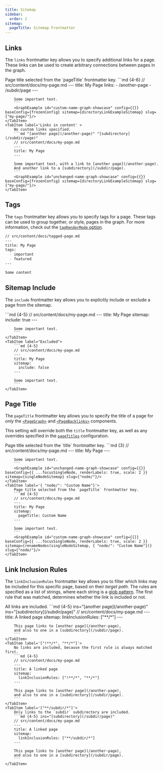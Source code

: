 ```yaml
---
title: Sitemap
sidebar:
  order: 2
sitemap:
  pageTitle: Sitemap Frontmatter
---
```



## Links
The `links` frontmatter key allows you to specify additional links for a page.
These links can be used to create arbitrary connections between pages in the graph.

<Tabs>
	<TabItem label='Links in frontmatter'>
		Page title selected from the `pageTitle` frontmatter key.
		```md {4-6}
		// src/content/docs/my-page.md
		---
		title: My Page
		links:
		- /another-page
		- /subdir/page
		---

		Some important text.
		```
		<GraphExample id="custom-name-graph-showcase" config={{}} baseConfig={frozenConfig} sitemap={directoryLinkExampleSitemap} slug={"my-page/"}/>
	</TabItem>
	<TabItem label='Links in content' >
		No custom links specified.
		```md "[another page](/another-page)" "[subdirectory](/subdir/page)"
		// src/content/docs/my-page.md
		---
		title: My Page
		---

		Some important text, with a link to [another page](/another-page).
		And another link to a [subdirectory](/subdir/page).
		```
		<GraphExample id="unchanged-name-graph-showcase" config={{}} baseConfig={frozenConfig} sitemap={directoryLinkExampleSitemap} slug={"my-page/"}/>
	</TabItem>
</Tabs>

## Tags
The `tags` frontmatter key allows you to specify tags for a page.
These tags can be used to group together, or style, pages in the graph.
For more information, check out the [`tagRenderMode` option](/starlight-site-graph/configuration/graph/tags#tag-rendering-mode).

```md {4-6}
// src/content/docs/tagged-page.md
---
title: My Page
tags:
  - important
  - featured
---

Some content
```

## Sitemap Include
The `include` frontmatter key allows you to explicitly include or exclude a page from the sitemap.

<Tabs>
	<TabItem label="Included">
		```md {4-5}
		// src/content/docs/my-page.md
		---
		title: My Page
		sitemap:
		  include: true
		---

		Some important text.
		```
	</TabItem>
	<TabItem label="Excluded">
		```md {4-5}
		// src/content/docs/my-page.md
		---
		title: My Page
		sitemap:
		  include: false
		---

		Some important text.
		```
	</TabItem>
</Tabs>

## Page Title
The `pageTitle` frontmatter key allows you to specify the title of a page for _only_ the
[`<PageGraph>`](/todo) and [`<PageBacklinks>`](/todo) components.

This setting will override both the `title` frontmatter key, as well as any overrides specified in the
[`pageTitles`](/starlight-site-graph/configuration/sitemap/processing/#page-titles) configuration.

<Tabs>
	<TabItem label='{}' >
		Page title selected from the `title` frontmatter key.
		```md {3}
		// src/content/docs/my-page.md
		---
		title: My Page
		---

		Some important text.
		```
		<GraphExample id="unchanged-name-graph-showcase" config={{}} baseConfig={{ ...focusSingleNode, renderLabels: true, scale: 2 }} sitemap={singleNodeSitemap} slug={"node/"}/>
	</TabItem>
	<TabItem label='{ "node/": "Custom Name"}'>
		Page title selected from the `pageTitle` frontmatter key.
		```md {4-5}
		// src/content/docs/my-page.md
		---
		title: My Page
		sitemap:
		  pageTitle: Custom Name
		---

		Some important text.
		```
		<GraphExample id="custom-name-graph-showcase" config={{}} baseConfig={{ ...focusSingleNode, renderLabels: true, scale: 2 }} sitemap={renameNodes(singleNodeSitemap, { "node/": "Custom Name"})} slug={"node/"}/>
	</TabItem>
</Tabs>

## Link Inclusion Rules
The `linkInclusionRules` frontmatter key allows you to filter which links may be included for this specific page,
based on their _target path_.
The rules are specified as a list of strings, where each string is a [glob pattern](/test).
The first rule that was matched, determines whether the link is included or not.

<Tabs>
	<TabItem label='["**/*"]'>
		All links are included.
		```md {4-5} ins="[another page](/another-page)" ins="[subdirectory](/subdir/page)"
		// src/content/docs/my-page.md
		---
		title: A linked page
		sitemap:
		  linkInclusionRules: ["**/*"]
		---

		This page links to [another page](/another-page),
		and also to one in a [subdirectory](/subdir/page).
		```
	</TabItem>
	<TabItem label='["!**/*", "**/*"]'>
		No links are included, because the first rule is always matched first.
		```md {4-5}
		// src/content/docs/my-page.md
		---
		title: A linked page
		sitemap:
		  linkInclusionRules: ["!**/*", "**/*"]
		---

		This page links to [another page](/another-page),
		and also to one in a [subdirectory](/subdir/page).
		```
	</TabItem>
	<TabItem label='["**/subdir/*"]'>
		Only links to the `subdir` subdirectory are included.
		```md {4-5} ins="[subdirectory](/subdir/page)"
		// src/content/docs/my-page.md
		---
		title: A linked page
		sitemap:
		  linkInclusionRules: ["**/subdir/*"]
		---

		This page links to [another page](/another-page),
		and also to one in a [subdirectory](/subdir/page).
		```
	</TabItem>
</Tabs>
